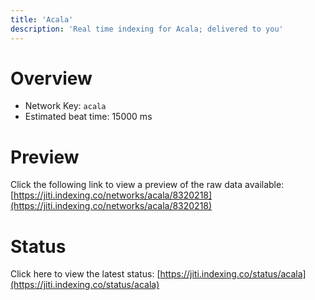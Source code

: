 ```yaml
---
title: 'Acala'
description: 'Real time indexing for Acala; delivered to you'
---
```


# Overview
- Network Key: `acala`
- Estimated beat time: 15000 ms

# Preview
Click the following link to view a preview of the raw data available: [https://jiti.indexing.co/networks/acala/8320218](https://jiti.indexing.co/networks/acala/8320218)

# Status
Click here to view the latest status: [https://jiti.indexing.co/status/acala](https://jiti.indexing.co/status/acala)

